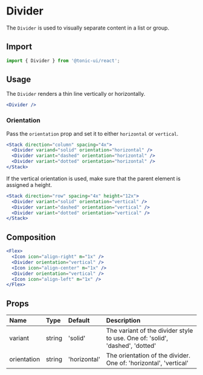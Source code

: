 # Divider

The `Divider` is used to visually separate content in a list or group.

## Import

```js
import { Divider } from '@tonic-ui/react';
```

## Usage

The `Divider` renders a thin line vertically or horizontally.

```jsx
<Divider />
```

### Orientation

Pass the `orientation` prop and set it to either `horizontal` or `vertical`.

```jsx
<Stack direction="column" spacing="4x">
  <Divider variand="solid" orientation="horizontal" />
  <Divider variant="dashed" orientation="horizontal" />
  <Divider variant="dotted" orientation="horizontal" />
</Stack>
```

If the vertical orientation is used, make sure that the parent element is assigned a height.

```jsx
<Stack direction="row" spacing="4x" height="12x">
  <Divider variant="solid" orientation="vertical" />
  <Divider variant="dashed" orientation="vertical" />
  <Divider variant="dotted" orientation="vertical" />
</Stack>
```

## Composition

```jsx
<Flex>
  <Icon icon="align-right" m="1x" />
  <Divider orientation="vertical" />
  <Icon icon="align-center" m="1x" />
  <Divider orientation="vertical" />
  <Icon icon="align-left" m="1x" />
</Flex>
```

## Props

| Name | Type | Default | Description |
| :--- | :--- | :------ | :---------- |
| variant | string | 'solid' | The variant of the divider style to use. One of: 'solid', 'dashed', 'dotted' |
| orientation | string | 'horizontal' | The orientation of the divider. One of: 'horizontal', 'vertical' |
